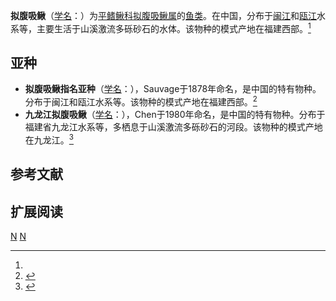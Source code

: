 {{Speciesbox 
| taxon = Pseudogastromyzon fasciatus
| image = Pseudogastromyzon fasciatus.jpg
| status = NE
| status_system = IUCN3.1
| authority =  Sauvage, 1878<ref name='id6518'>{{cite web| url =http://www.bioinfo.cn/db05/BjdwSpecies.php?action=view&id=6518| title =拟腹吸鳅| work =中国动物物种编目数据库| publisher =中国科学院微生物研究所| author =中国科学院动物研究所| accessdate =2009-04-11| deadurl =yes| archiveurl =https://web.archive.org/web/20160305042052/http://www.bioinfo.cn/db05/BjdwSpecies.php?action=view&id=6518| archivedate =2016-03-05}}</ref>
| synonyms =
}}

'''拟腹吸鳅'''（[[学名|学名]]：{{lang|la|''Pseudogastromyzon fasciatus''}}）为[[平鳍鳅科|平鳍鳅科]][[拟腹吸鳅属|拟腹吸鳅属]]的[[鱼类|鱼类]]。在中国，分布于[[闽江|闽江]]和[[瓯江|瓯江]]水系等，主要生活于山溪激流多砾砂石的水体。该物种的模式产地在福建西部。<ref name='id6518'/>

==亚种==
*'''拟腹吸鳅指名亚种'''（[[学名|学名]]：{{lang|la|''Pseudogastromyzon fasciatus fasciatus''}}），Sauvage于1878年命名，是中国的特有物种。分布于闽江和瓯江水系等。该物种的模式产地在福建西部。<ref name='id6519'>{{cite web| url =http://www.bioinfo.cn/db05/BjdwSpecies.php?action=view&id=6519| title =拟腹吸鳅指名亚种| work =中国动物物种编目数据库| publisher =中国科学院微生物研究所| author =中国科学院动物研究所| accessdate =2009-04-11| deadurl =yes| archiveurl =https://web.archive.org/web/20160305033213/http://www.bioinfo.cn/db05/BjdwSpecies.php?action=view&id=6519| archivedate =2016-03-05}}</ref>
*'''九龙江拟腹吸鳅'''（[[学名|学名]]：{{lang|la|''Pseudogastromyzon fasciatus jiulongjiangensis''}}），Chen于1980年命名，是中国的特有物种。分布于福建省九龙江水系等，多栖息于山溪激流多砾砂石的河段。该物种的模式产地在九龙江。<ref name='id6520'>{{cite web| url =http://www.bioinfo.cn/db05/BjdwSpecies.php?action=view&id=6520| title =九龙江拟腹吸鳅| work =中国动物物种编目数据库| publisher =中国科学院微生物研究所| author =中国科学院动物研究所| accessdate =2009-04-11| deadurl =yes| archiveurl =https://web.archive.org/web/20160305003608/http://www.bioinfo.cn/db05/BjdwSpecies.php?action=view&id=6520| archivedate =2016-03-05}}</ref>

== 参考文献 ==
{{reflist}}

== 扩展阅读 ==
{{refbegin}}
{{wikispecies-inline|Pseudogastromyzon fasciatus|拟腹吸鳅}}
{{refend}}
{{Taxonbar|from=Q427661}}

[[Category:拟腹吸鳅属|N]]
[[Category:中國特有魚類|N]]